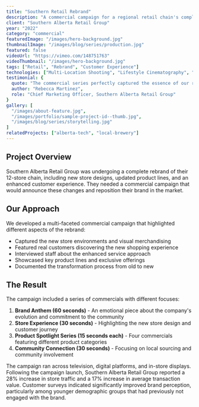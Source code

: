 ```yaml
---
title: "Southern Retail Rebrand"
description: "A commercial campaign for a regional retail chain's complete brand refresh and new customer experience."
client: "Southern Alberta Retail Group"
year: "2022"
category: "commercial"
featuredImage: "/images/hero-background.jpg"
thumbnailImage: "/images/blog/series/production.jpg"
featured: false
videoUrl: "https://vimeo.com/148751763"
videoThumbnail: "/images/hero-background.jpg"
tags: ["Retail", "Rebrand", "Customer Experience"]
technologies: ["Multi-Location Shooting", "Lifestyle Cinematography", "Customer Testimonials"]
testimonial: {
  quote: "The commercial series perfectly captured the essence of our rebrand. Coalbanks understood exactly what we were trying to achieve and translated our vision into compelling visual stories that resonated with our customers.",
  author: "Rebecca Martinez",
  role: "Chief Marketing Officer, Southern Alberta Retail Group"
}
gallery: [
  "/images/about-feature.jpg",
  "/images/portfolio/sample-project-id--thumb.jpg",
  "/images/blog/series/storytelling.jpg"
]
relatedProjects: ["alberta-tech", "local-brewery"]
---
```


## Project Overview

Southern Alberta Retail Group was undergoing a complete rebrand of their 12-store chain, including new store designs, updated product lines, and an enhanced customer experience. They needed a commercial campaign that would announce these changes and reposition their brand in the market.

## Our Approach

We developed a multi-faceted commercial campaign that highlighted different aspects of the rebrand:

- Captured the new store environments and visual merchandising
- Featured real customers discovering the new shopping experience
- Interviewed staff about the enhanced service approach
- Showcased key product lines and exclusive offerings
- Documented the transformation process from old to new

## The Result

The campaign included a series of commercials with different focuses:

1. **Brand Anthem (60 seconds)** - An emotional piece about the company's evolution and commitment to the community
2. **Store Experience (30 seconds)** - Highlighting the new store design and customer journey
3. **Product Spotlight Series (15 seconds each)** - Four commercials featuring different product categories
4. **Community Connection (30 seconds)** - Focusing on local sourcing and community involvement

The campaign ran across television, digital platforms, and in-store displays. Following the campaign launch, Southern Alberta Retail Group reported a 28% increase in store traffic and a 17% increase in average transaction value. Customer surveys indicated significantly improved brand perception, particularly among younger demographic groups that had previously not engaged with the brand.
